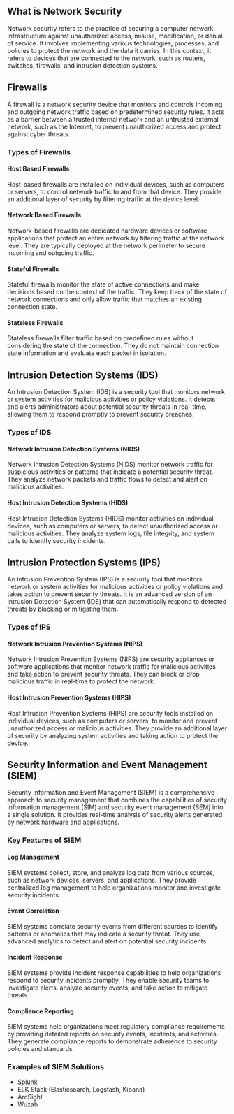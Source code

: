 ## What is Network Security

Network security refers to the practice of securing a computer network infrastructure against unauthorized access, misuse, modification, or denial of service. It involves implementing various technologies, processes, and policies to protect the network and the data it carries. In this context, it refers to devices that are connected to the network, such as routers, switches, firewalls, and intrusion detection systems.

## Firewalls

A firewall is a network security device that monitors and controls incoming and outgoing network traffic based on predetermined security rules. It acts as a barrier between a trusted internal network and an untrusted external network, such as the Internet, to prevent unauthorized access and protect against cyber threats.

### Types of Firewalls

#### Host Based Firewalls

Host-based firewalls are installed on individual devices, such as computers or servers, to control network traffic to and from that device. They provide an additional layer of security by filtering traffic at the device level.

#### Network Based Firewalls

Network-based firewalls are dedicated hardware devices or software applications that protect an entire network by filtering traffic at the network level. They are typically deployed at the network perimeter to secure incoming and outgoing traffic.

#### Stateful Firewalls

Stateful firewalls monitor the state of active connections and make decisions based on the context of the traffic. They keep track of the state of network connections and only allow traffic that matches an existing connection state.

#### Stateless Firewalls

Stateless firewalls filter traffic based on predefined rules without considering the state of the connection. They do not maintain connection state information and evaluate each packet in isolation.

## Intrusion Detection Systems (IDS)

An Intrusion Detection System (IDS) is a security tool that monitors network or system activities for malicious activities or policy violations. It detects and alerts administrators about potential security threats in real-time, allowing them to respond promptly to prevent security breaches.

### Types of IDS

#### Network Intrusion Detection Systems (NIDS)

Network Intrusion Detection Systems (NIDS) monitor network traffic for suspicious activities or patterns that indicate a potential security threat. They analyze network packets and traffic flows to detect and alert on malicious activities.

#### Host Intrusion Detection Systems (HIDS)

Host Intrusion Detection Systems (HIDS) monitor activities on individual devices, such as computers or servers, to detect unauthorized access or malicious activities. They analyze system logs, file integrity, and system calls to identify security incidents.

## Intrusion Protection Systems (IPS)

An Intrusion Prevention System (IPS) is a security tool that monitors network or system activities for malicious activities or policy violations and takes action to prevent security threats. It is an advanced version of an Intrusion Detection System (IDS) that can automatically respond to detected threats by blocking or mitigating them.

### Types of IPS

#### Network Intrusion Prevention Systems (NIPS)

Network Intrusion Prevention Systems (NIPS) are security appliances or software applications that monitor network traffic for malicious activities and take action to prevent security threats. They can block or drop malicious traffic in real-time to protect the network.

#### Host Intrusion Prevention Systems (HIPS)

Host Intrusion Prevention Systems (HIPS) are security tools installed on individual devices, such as computers or servers, to monitor and prevent unauthorized access or malicious activities. They provide an additional layer of security by analyzing system activities and taking action to protect the device.

## Security Information and Event Management (SIEM)

Security Information and Event Management (SIEM) is a comprehensive approach to security management that combines the capabilities of security information management (SIM) and security event management (SEM) into a single solution. It provides real-time analysis of security alerts generated by network hardware and applications.

### Key Features of SIEM

#### Log Management

SIEM systems collect, store, and analyze log data from various sources, such as network devices, servers, and applications. They provide centralized log management to help organizations monitor and investigate security incidents.

#### Event Correlation

SIEM systems correlate security events from different sources to identify patterns or anomalies that may indicate a security threat. They use advanced analytics to detect and alert on potential security incidents.

#### Incident Response

SIEM systems provide incident response capabilities to help organizations respond to security incidents promptly. They enable security teams to investigate alerts, analyze security events, and take action to mitigate threats.

#### Compliance Reporting

SIEM systems help organizations meet regulatory compliance requirements by providing detailed reports on security events, incidents, and activities. They generate compliance reports to demonstrate adherence to security policies and standards.

### Examples of SIEM Solutions

- Splunk
- ELK Stack (Elasticsearch, Logstash, Kibana)
- ArcSight
- Wuzah
